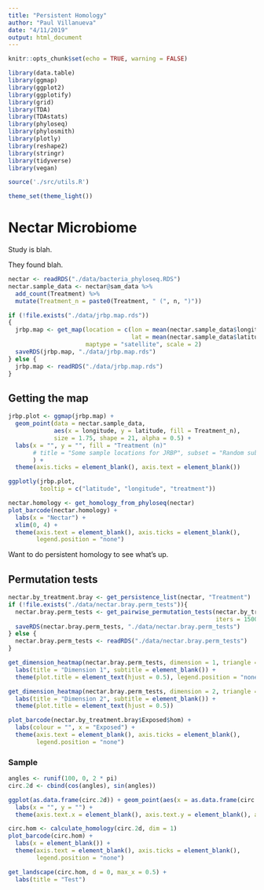```yaml
---
title: "Persistent Homology"
author: "Paul Villanueva"
date: "4/11/2019"
output: html_document
---
```


```r
knitr::opts_chunk$set(echo = TRUE, warning = FALSE)
```

```r
library(data.table)
library(ggmap)
library(ggplot2)
library(ggplotify)
library(grid)
library(TDA)
library(TDAstats)
library(phyloseq)
library(phylosmith)
library(plotly)
library(reshape2)
library(stringr)
library(tidyverse)
library(vegan)

source('./src/utils.R')

theme_set(theme_light())

```

# Nectar Microbiome

Study is blah.

They found blah.

```r
nectar <- readRDS("./data/bacteria_phyloseq.RDS")
nectar.sample_data <- nectar@sam_data %>% 
  add_count(Treatment) %>% 
  mutate(Treatment_n = paste0(Treatment, " (", n, ")"))

if (!file.exists("./data/jrbp.map.rds"))
{
  jrbp.map <- get_map(location = c(lon = mean(nectar.sample_data$longitude), 
                                   lat = mean(nectar.sample_data$latitude)), zoom = 17, 
                      maptype = "satellite", scale = 2)
  saveRDS(jrbp.map, "./data/jrbp.map.rds")
} else {
  jrbp.map <- readRDS("./data/jrbp.map.rds")
}

```


## Getting the map



```r
jrbp.plot <- ggmap(jrbp.map) + 
  geom_point(data = nectar.sample_data,
             aes(x = longitude, y = latitude, fill = Treatment_n), 
             size = 1.75, shape = 21, alpha = 0.5) +
  labs(x = "", y = "", fill = "Treatment (n)"
       # title = "Some sample locations for JRBP", subset = "Random subset"
       ) +
  theme(axis.ticks = element_blank(), axis.text = element_blank())
```

```r
ggplotly(jrbp.plot, 
         tooltip = c("latitude", "longitude", "treatment"))
```

```r
nectar.homology <- get_homology_from_phyloseq(nectar)
plot_barcode(nectar.homology) + 
  labs(x = "Nectar") +
  xlim(0, 4) + 
  theme(axis.text = element_blank(), axis.ticks = element_blank(),
        legend.position = "none")
```

Want to do persistent homology to see what's up.


## Permutation tests

```r
nectar.by_treatment.bray <- get_persistence_list(nectar, "Treatment")
if (!file.exists("./data/nectar.bray.perm_tests")){
  nectar.bray.perm_tests <- get_pairwise_permutation_tests(nectar.by_treatment.bray, 
                                                           iters = 1500)
  saveRDS(nectar.bray.perm_tests, "./data/nectar.bray.perm_tests")
} else {
  nectar.bray.perm_tests <- readRDS("./data/nectar.bray.perm_tests")
}
```


```r
get_dimension_heatmap(nectar.bray.perm_tests, dimension = 1, triangle = TRUE) +   
  labs(title = "Dimension 1", subtitle = element_blank()) +
  theme(plot.title = element_text(hjust = 0.5), legend.position = "none")
```

```r
get_dimension_heatmap(nectar.bray.perm_tests, dimension = 2, triangle = TRUE) + 
  labs(title = "Dimension 2", subtitle = element_blank()) +
  theme(plot.title = element_text(hjust = 0.5)) 
```

```r
plot_barcode(nectar.by_treatment.bray$Exposed$hom) + 
  labs(colour = "", x = "Exposed") + 
  theme(axis.text = element_blank(), axis.ticks = element_blank(),
        legend.position = "none")
```

### Sample

```r
angles <- runif(100, 0, 2 * pi)
circ.2d <- cbind(cos(angles), sin(angles))
```

```r

ggplot(as.data.frame(circ.2d)) + geom_point(aes(x = as.data.frame(circ.2d)[,1], y = as.data.frame(circ.2d)[, 2]))+
  labs(x = "", y = "") + 
  theme(axis.text.x = element_blank(), axis.text.y = element_blank(), axis.ticks = element_blank())

```

```r
circ.hom <- calculate_homology(circ.2d, dim = 1)
plot_barcode(circ.hom) +
  labs(x = element_blank()) +  
  theme(axis.text = element_blank(), axis.ticks = element_blank(),
        legend.position = "none")
```


```r
get_landscape(circ.hom, d = 0, max_x = 0.5) + 
  labs(title = "Test") 
```

